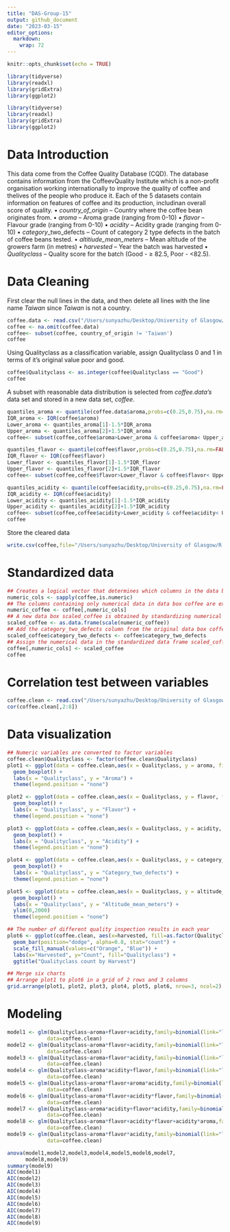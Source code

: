 ```yaml
---
title: "DAS-Group-15"
output: github_document
date: "2023-03-15"
editor_options: 
  markdown: 
    wrap: 72
---
```


```r
knitr::opts_chunk$set(echo = TRUE)
```

```r
library(tidyverse)
library(readxl)
library(gridExtra)
library(ggplot2)
```

```r
library(tidyverse)
library(readxl)
library(gridExtra)
library(ggplot2)
```

# Data Introduction

This data come from the Coffee Quality Database (CQD). The database
contains information from the CoffeevQuality Institute which is a
non-profit organisation working internationally to improve the quality
of coffee and thelives of the people who produce it. Each of the 5
datasets contain information on features of coffee and its production,
includinan overall score of quality. • *country_of_origin* -- Country
where the coffee bean originates from. • *aroma* -- Aroma grade (ranging
from 0-10) • *flavor* -- Flavour grade (ranging from 0-10) • *acidity*
-- Acidity grade (ranging from 0-10) • *category*\_two_defects -- Count
of category 2 type defects in the batch of coffee beans tested. •
*altitiude_mean_meters* -- Mean altitude of the growers farm (in metres)
• *harvested* -- Year the batch was harvested • *Qualityclass* --
Quality score for the batch (Good - ≥ 82.5, Poor - \<82.5).

# Data Cleaning

First clear the null lines in the data, and then delete all lines with
the line name *Taiwan* since *Taiwan* is not a country.

```r
coffee.data <- read.csv("/Users/sunyazhu/Desktop/University of Glasgow/R program/AllDatasetsR/coffee.csv")
coffee <- na.omit(coffee.data)
coffee<- subset(coffee, country_of_origin != 'Taiwan')
coffee
```

Using Qualityclass as a classification variable, assign Qualityclass 0
and 1 in terms of it's original value poor and good.

```r
coffee$Qualityclass <- as.integer(coffee$Qualityclass == "Good")
coffee

```

A subset with reasonable data distribution is selected from
*coffee.data's* data set and stored in a new data set, *coffee*.

```r
quantiles_aroma <- quantile(coffee.data$aroma,probs=c(0.25,0.75),na.rm=FALSE)
IQR_aroma <- IQR(coffee$aroma)
Lower_aroma <- quantiles_aroma[1]-1.5*IQR_aroma
Upper_aroma <- quantiles_aroma[2]+1.5*IQR_aroma
coffee<- subset(coffee,coffee$aroma>Lower_aroma & coffee$aroma< Upper_aroma)

quantiles_flavor <- quantile(coffee$flavor,probs=c(0.25,0.75),na.rm=FALSE)
IQR_flavor <- IQR(coffee$flavor)
Lower_flavor <- quantiles_flavor[1]-1.5*IQR_flavor
Upper_flavor <- quantiles_flavor[2]+1.5*IQR_flavor
coffee<- subset(coffee,coffee$flavor>Lower_flavor & coffee$flavor< Upper_flavor)

quantiles_acidity <- quantile(coffee$acidity,probs=c(0.25,0.75),na.rm=FALSE)
IQR_acidity <- IQR(coffee$acidity)
Lower_acidity <- quantiles_acidity[1]-1.5*IQR_acidity
Upper_acidity <- quantiles_acidity[2]+1.5*IQR_acidity
coffee<- subset(coffee,coffee$acidity>Lower_acidity & coffee$acidity< Upper_acidity)
coffee

```

Store the cleared data

```r
write.csv(coffee,file="/Users/sunyazhu/Desktop/University of Glasgow/R program/AllDatasetsR/coffee_clean.csv",row.names=FALSE)

```

# Standardized data

```r
## Creates a logical vector that determines which columns in the data box coffee contain numeric data. It uses the function sapply to determine whether the data type of each column is numeric.
numeric_cols <- sapply(coffee,is.numeric)
## The columns containing only numerical data in data box coffee are extracted and assigned to new data box numeric_coffee
numeric_coffee <- coffee[,numeric_cols]
## A new data box scaled_coffee is obtained by standardizing numerical data in numeric_coffee. The standardization process is to transform the data range of different variables into the same scale for easy comparison.
scaled_coffee <- as.data.frame(scale(numeric_coffee))
## Add the category_two_defects column from the original data box coffee to scaled_coffee.
scaled_coffee$category_two_defects <- coffee$category_two_defects
## Assign the numerical data in the standardized data frame scaled_coffee back to the corresponding column in the original data frame coffee, and overwrite the original data.
coffee[,numeric_cols] <- scaled_coffee
coffee
```

# Correlation test between variables

```r
coffee.clean <- read.csv("/Users/sunyazhu/Desktop/University of Glasgow/R program/AllDatasetsR/coffee_clean.csv")
cor(coffee.clean[,2:8])
```

# Data visualization

```r
## Numeric variables are converted to factor variables
coffee.clean$Qualityclass <- factor(coffee.clean$Qualityclass)
plot1 <- ggplot(data = coffee.clean,aes(x = Qualityclass, y = aroma, fill = Qualityclass)) +
  geom_boxplot() +
  labs(x = "Qualityclass", y = "Aroma") + 
  theme(legend.position = "none")

plot2 <- ggplot(data = coffee.clean,aes(x = Qualityclass, y = flavor, fill = Qualityclass)) +
  geom_boxplot() +
  labs(x = "Qualityclass", y = "Flavor") + 
  theme(legend.position = "none")

plot3 <- ggplot(data = coffee.clean,aes(x = Qualityclass, y = acidity, fill = Qualityclass)) +
  geom_boxplot() +
  labs(x = "Qualityclass", y = "Acidity") + 
  theme(legend.position = "none")

plot4 <- ggplot(data = coffee.clean,aes(x = Qualityclass, y = category_two_defects, fill = Qualityclass)) +
  geom_boxplot() +
  labs(x = "Qualityclass", y = "Category_two_defects") + 
  theme(legend.position = "none")

plot5 <- ggplot(data = coffee.clean,aes(x = Qualityclass, y = altitude_mean_meters, fill = Qualityclass)) +
  geom_boxplot() +
  labs(x = "Qualityclass", y = "Altitude_mean_meters") + 
  ylim(0,2000)
  theme(legend.position = "none")

## The number of different quality inspection results in each year
plot6 <- ggplot(coffee.clean, aes(x=harvested, fill=as.factor(Qualityclass))) +
  geom_bar(position="dodge", alpha=0.8, stat="count") +
  scale_fill_manual(values=c("Orange", "Blue")) +
  labs(x="Harvested", y="Count", fill="Qualityclass") +
  ggtitle("Qualityclass count by Harvest")

## Merge six charts
## Arrange plot1 to plot6 in a grid of 2 rows and 3 columns
grid.arrange(plot1, plot2, plot3, plot4, plot5, plot6, nrow=3, ncol=2)


```

# Modeling

```r
model1 <- glm(Qualityclass~aroma+flavor+acidity,family=binomial(link="logit"),
             data=coffee.clean)
model2 <- glm(Qualityclass~aroma*flavor+acidity,family=binomial(link="logit"),
             data=coffee.clean)
model3 <- glm(Qualityclass~aroma+flavor*acidity,family=binomial(link="logit"),
             data=coffee.clean)
model4 <- glm(Qualityclass~aroma*acidity+flavor,family=binomial(link="logit"),
             data=coffee.clean)
model5 <- glm(Qualityclass~aroma*flavor+aroma*acidity,family=binomial(link="logit"),
             data=coffee.clean)
model6 <- glm(Qualityclass~aroma*flavor+acidity*flavor,family=binomial(link="logit"),
             data=coffee.clean)
model7 <- glm(Qualityclass~aroma*acidity+flavor*acidity,family=binomial(link="logit"),
             data=coffee.clean)
model8 <- glm(Qualityclass~aroma*flavor+acidity*flavor+acidity*aroma,family=binomial(link="logit"),
             data=coffee.clean)
model9 <- glm(Qualityclass~aroma*flavor*acidity,family=binomial(link="logit"),
             data=coffee.clean)

anova(model1,model2,model3,model4,model5,model6,model7,
      model8,model9)
summary(model9)
AIC(model1)
AIC(model2)
AIC(model3)
AIC(model4)
AIC(model5)
AIC(model6)
AIC(model7)
AIC(model8)
AIC(model9)


```
